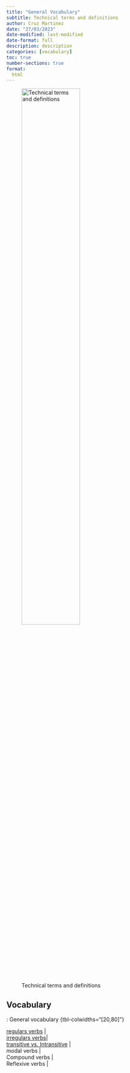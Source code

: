 ```yaml
---
title: "General Vocabulary"
subtitle: Technical terms and definitions
author: Cruz Martinez 
date: "27/03/2023"
date-modified: last-modified
date-format: full
description: description
categories: [vocabulary]
toc: true
number-sections: true
format:
  html
---
```

![Technical terms and definitions](/images/vocabulary/vocabulary-logo-principal-01.png){width=60%}

## Vocabulary

: General vocabulary {tbl-colwidths="[20,80]"}

| [ regulars verbs ](vocabulary-regulars-verbs.qmd) |
| [ irregulars verbs ](vocabulary-irregular-verbs.qmd)|
| [ transitive vs. Intransitive ](vocabulary-transitevsintransitive.qmd) |
| modal verbs |
| Compound verbs |
| Reflexive verbs |
